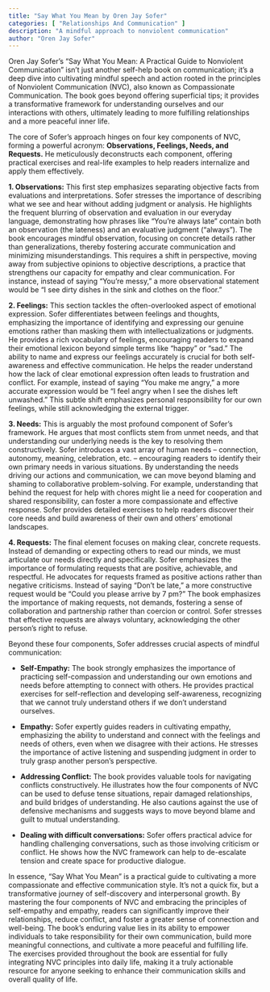 ```yaml
---
title: "Say What You Mean by Oren Jay Sofer"
categories: [ "Relationships And Communication" ]
description: "A mindful approach to nonviolent communication"
author: "Oren Jay Sofer"
---
```

Oren Jay Sofer's "Say What You Mean: A Practical Guide to Nonviolent Communication" isn't just another self-help book on communication; it's a deep dive into cultivating mindful speech and action rooted in the principles of Nonviolent Communication (NVC), also known as Compassionate Communication.  The book goes beyond offering superficial tips; it provides a transformative framework for understanding ourselves and our interactions with others, ultimately leading to more fulfilling relationships and a more peaceful inner life.

The core of Sofer's approach hinges on four key components of NVC, forming a powerful acronym: **Observations, Feelings, Needs, and Requests.**  He meticulously deconstructs each component, offering practical exercises and real-life examples to help readers internalize and apply them effectively.

**1. Observations:** This first step emphasizes separating objective facts from evaluations and interpretations.  Sofer stresses the importance of describing what we see and hear without adding judgment or analysis.  He highlights the frequent blurring of observation and evaluation in our everyday language, demonstrating how phrases like "You're always late" contain both an observation (the lateness) and an evaluative judgment ("always").  The book encourages mindful observation, focusing on concrete details rather than generalizations, thereby fostering accurate communication and minimizing misunderstandings.  This requires a shift in perspective, moving away from subjective opinions to objective descriptions, a practice that strengthens our capacity for empathy and clear communication.  For instance, instead of saying "You're messy," a more observational statement would be "I see dirty dishes in the sink and clothes on the floor."

**2. Feelings:** This section tackles the often-overlooked aspect of emotional expression.  Sofer differentiates between feelings and thoughts, emphasizing the importance of identifying and expressing our genuine emotions rather than masking them with intellectualizations or judgments.  He provides a rich vocabulary of feelings, encouraging readers to expand their emotional lexicon beyond simple terms like "happy" or "sad."  The ability to name and express our feelings accurately is crucial for both self-awareness and effective communication.  He helps the reader understand how the lack of clear emotional expression often leads to frustration and conflict.  For example, instead of saying "You make me angry," a more accurate expression would be "I feel angry when I see the dishes left unwashed."  This subtle shift emphasizes personal responsibility for our own feelings, while still acknowledging the external trigger.

**3. Needs:**  This is arguably the most profound component of Sofer's framework.  He argues that most conflicts stem from unmet needs, and that understanding our underlying needs is the key to resolving them constructively.  Sofer introduces a vast array of human needs – connection, autonomy, meaning, celebration, etc. –  encouraging readers to identify their own primary needs in various situations. By understanding the needs driving our actions and communication, we can move beyond blaming and shaming to collaborative problem-solving.  For example, understanding that behind the request for help with chores might lie a need for cooperation and shared responsibility, can foster a more compassionate and effective response.  Sofer provides detailed exercises to help readers discover their core needs and build awareness of their own and others' emotional landscapes.

**4. Requests:** The final element focuses on making clear, concrete requests.  Instead of demanding or expecting others to read our minds, we must articulate our needs directly and specifically.  Sofer emphasizes the importance of formulating requests that are positive, achievable, and respectful.  He advocates for requests framed as positive actions rather than negative criticisms.  Instead of saying "Don't be late," a more constructive request would be "Could you please arrive by 7 pm?"  The book emphasizes the importance of making requests, not demands, fostering a sense of collaboration and partnership rather than coercion or control.  Sofer stresses that effective requests are always voluntary, acknowledging the other person’s right to refuse.

Beyond these four components, Sofer addresses crucial aspects of mindful communication:

* **Self-Empathy:**  The book strongly emphasizes the importance of practicing self-compassion and understanding our own emotions and needs before attempting to connect with others.  He provides practical exercises for self-reflection and developing self-awareness, recognizing that we cannot truly understand others if we don't understand ourselves.

* **Empathy:**  Sofer expertly guides readers in cultivating empathy, emphasizing the ability to understand and connect with the feelings and needs of others, even when we disagree with their actions.  He stresses the importance of active listening and suspending judgment in order to truly grasp another person's perspective.

* **Addressing Conflict:** The book provides valuable tools for navigating conflicts constructively.  He illustrates how the four components of NVC can be used to defuse tense situations, repair damaged relationships, and build bridges of understanding.  He also cautions against the use of defensive mechanisms and suggests ways to move beyond blame and guilt to mutual understanding.

* **Dealing with difficult conversations:** Sofer offers practical advice for handling challenging conversations, such as those involving criticism or conflict. He shows how the NVC framework can help to de-escalate tension and create space for productive dialogue.

In essence, "Say What You Mean" is a practical guide to cultivating a more compassionate and effective communication style. It's not a quick fix, but a transformative journey of self-discovery and interpersonal growth.  By mastering the four components of NVC and embracing the principles of self-empathy and empathy, readers can significantly improve their relationships, reduce conflict, and foster a greater sense of connection and well-being.  The book's enduring value lies in its ability to empower individuals to take responsibility for their own communication, build more meaningful connections, and cultivate a more peaceful and fulfilling life.  The exercises provided throughout the book are essential for fully integrating NVC principles into daily life, making it a truly actionable resource for anyone seeking to enhance their communication skills and overall quality of life.

